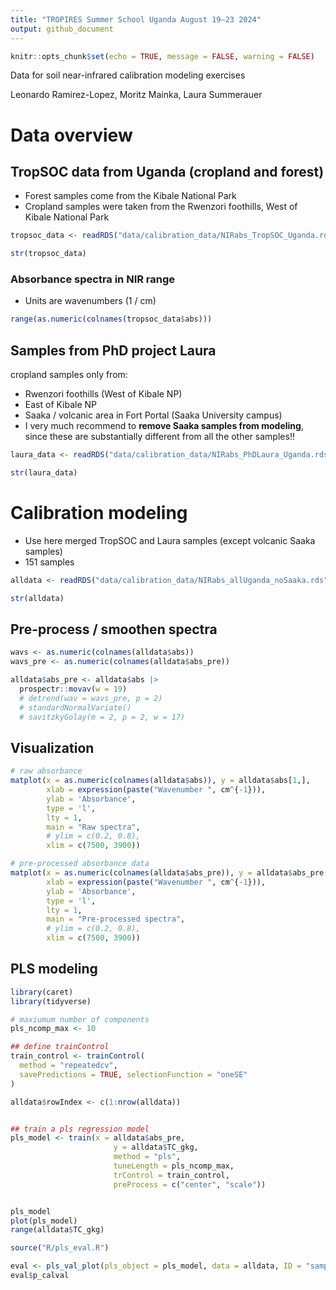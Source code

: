 ```yaml
---
title: "TROPIRES Summer School Uganda August 19–23 2024"
output: github_document
---
```


```r
knitr::opts_chunk$set(echo = TRUE, message = FALSE, warning = FALSE)
```

Data for soil near-infrared calibration modeling exercises

Leonardo Ramirez-Lopez, Moritz Mainka, Laura Summerauer


# Data overview

## TropSOC data from Uganda (cropland and forest)

- Forest samples come from the Kibale National Park
- Cropland samples were taken from the Rwenzori foothills, West of Kibale National Park

```r
tropsoc_data <- readRDS("data/calibration_data/NIRabs_TropSOC_Uganda.rds")

str(tropsoc_data)
```

### Absorbance spectra in NIR range

- Units are wavenumbers (1 / cm)

```r
range(as.numeric(colnames(tropsoc_data$abs)))
```


## Samples from PhD project Laura

cropland samples only from:

- Rwenzori foothills (West of Kibale NP) 
- East of Kibale NP
- Saaka / volcanic area in Fort Portal (Saaka University campus)
- I very much recommend to **remove Saaka samples from modeling**, since these are substantially different from all the other samples!! 

```r
laura_data <- readRDS("data/calibration_data/NIRabs_PhDLaura_Uganda.rds")

str(laura_data)
```

# Calibration modeling

- Use here merged TropSOC and Laura samples (except volcanic Saaka samples)
- 151 samples

```r
alldata <- readRDS("data/calibration_data/NIRabs_allUganda_noSaaka.rds")

str(alldata)
```

## Pre-process / smoothen spectra

```r
wavs <- as.numeric(colnames(alldata$abs))
wavs_pre <- as.numeric(colnames(alldata$abs_pre))

alldata$abs_pre <- alldata$abs |>
  prospectr::movav(w = 19)
  # detrend(wav = wavs_pre, p = 2)
  # standardNormalVariate() 
  # savitzkyGolay(m = 2, p = 2, w = 17) 
```

## Visualization

```r
# raw absorbance
matplot(x = as.numeric(colnames(alldata$abs)), y = alldata$abs[1,],
        xlab = expression(paste("Wavenumber ", cm^{-1})),
        ylab = 'Absorbance',
        type = 'l',
        lty = 1, 
        main = "Raw spectra",
        # ylim = c(0.2, 0.8),
        xlim = c(7500, 3900))

# pre-processed absorbance data
matplot(x = as.numeric(colnames(alldata$abs_pre)), y = alldata$abs_pre[1,],
        xlab = expression(paste("Wavenumber ", cm^{-1})),
        ylab = 'Absorbance',
        type = 'l',
        lty = 1, 
        main = "Pre-processed spectra",
        # ylim = c(0.2, 0.8),
        xlim = c(7500, 3900))
```


## PLS modeling

```r
library(caret)
library(tidyverse)

# maxiumum number of components
pls_ncomp_max <- 10

## define trainControl
train_control <- trainControl(
  method = "repeatedcv",
  savePredictions = TRUE, selectionFunction = "oneSE"
)

alldata$rowIndex <- c(1:nrow(alldata))


## train a pls regression model
pls_model <- train(x = alldata$abs_pre,
                       y = alldata$TC_gkg,
                       method = "pls",
                       tuneLength = pls_ncomp_max,
                       trControl = train_control,
                       preProcess = c("center", "scale"))


pls_model
plot(pls_model)
range(alldata$TC_gkg)

```


```r

source("R/pls_eval.R")

eval <- pls_val_plot(pls_object = pls_model, data = alldata, ID = "sample_id", property = "TC", unit = "g/kg", label = "SOC", val_type = "CV")
eval$p_calval
```

